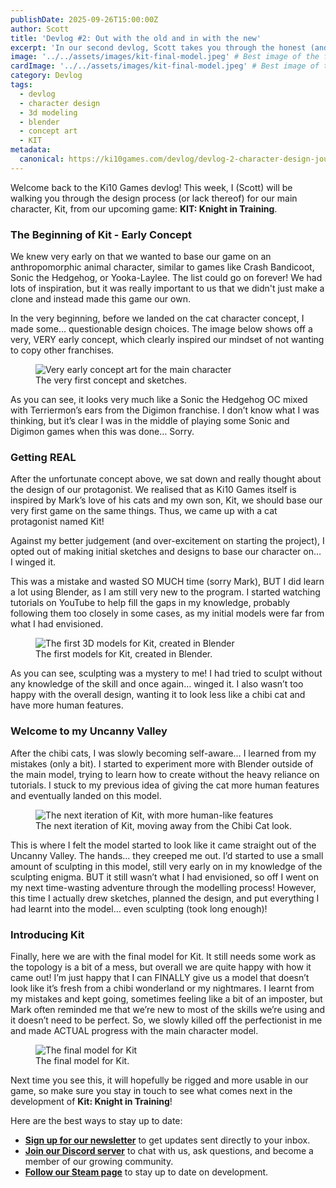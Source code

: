 ```yaml
---
publishDate: 2025-09-26T15:00:00Z
author: Scott
title: 'Devlog #2: Out with the old and in with the new'
excerpt: 'In our second devlog, Scott takes you through the honest (and sometimes messy) process of designing our hero, Kit. See the early concepts, the mistakes, and the final model!'
image: '../../assets/images/kit-final-model.jpeg' # Best image of the final model for the banner
cardImage: '../../assets/images/kit-final-model.jpeg' # Best image of the final model for the card
category: Devlog
tags:
  - devlog
  - character design
  - 3d modeling
  - blender
  - concept art
  - KIT
metadata:
  canonical: https://ki10games.com/devlog/devlog-2-character-design-journey/
---
```



Welcome back to the Ki10 Games devlog! This week, I (Scott) will be walking you through the design process (or lack thereof) for our main character, Kit, from our upcoming game: **KIT: Knight in Training**.

### The Beginning of Kit - Early Concept

We knew very early on that we wanted to base our game on an anthropomorphic animal character, similar to games like Crash Bandicoot, Sonic the Hedgehog, or Yooka-Laylee. The list could go on forever! We had lots of inspiration, but it was really important to us that we didn't just make a clone and instead made this game our own.

In the very beginning, before we landed on the cat character concept, I made some… questionable design choices. The image below shows off a very, VERY early concept, which clearly inspired our mindset of not wanting to copy other franchises.

<figure class="flex flex-col items-center">
  <Image src={earlyConceptArt} alt="Very early concept art for the main character" class="max-w-full rounded-md" />
  <figcaption class="mt-2 text-center text-sm italic text-gray-500 dark:text-gray-400">
    The very first concept and sketches.
  </figcaption>
</figure>

As you can see, it looks very much like a Sonic the Hedgehog OC mixed with Terriermon’s ears from the Digimon franchise. I don’t know what I was thinking, but it’s clear I was in the middle of playing some Sonic and Digimon games when this was done… Sorry.

### Getting REAL

After the unfortunate concept above, we sat down and really thought about the design of our protagonist. We realised that as Ki10 Games itself is inspired by Mark’s love of his cats and my own son, Kit, we should base our very first game on the same things. Thus, we came up with a cat protagonist named Kit!

Against my better judgement (and over-excitement on starting the project), I opted out of making initial sketches and designs to base our character on… I winged it.

This was a mistake and wasted SO MUCH time (sorry Mark), BUT I did learn a lot using Blender, as I am still very new to the program. I started watching tutorials on YouTube to help fill the gaps in my knowledge, probably following them too closely in some cases, as my initial models were far from what I had envisioned.

<figure class="flex flex-col items-center">
  <Image src={firstBlenderModels} alt="The first 3D models for Kit, created in Blender" class="max-w-full rounded-md" />
  <figcaption class="mt-2 text-center text-sm italic text-gray-500 dark:text-gray-400">
    The first models for Kit, created in Blender.
  </figcaption>
</figure>

As you can see, sculpting was a mystery to me! I had tried to sculpt without any knowledge of the skill and once again… winged it. I also wasn’t too happy with the overall design, wanting it to look less like a chibi cat and have more human features.

### Welcome to my Uncanny Valley

After the chibi cats, I was slowly becoming self-aware… I learned from my mistakes (only a bit). I started to experiment more with Blender outside of the main model, trying to learn how to create without the heavy reliance on tutorials. I stuck to my previous idea of giving the cat more human features and eventually landed on this model.

<figure class="flex flex-col items-center">
  <Image
    src={uncannyValleyModel}
    alt="The next iteration of Kit, with more human-like features"
    class="max-w-full rounded-md"
  />
  <figcaption class="mt-2 text-center text-sm italic text-gray-500 dark:text-gray-400">
    The next iteration of Kit, moving away from the Chibi Cat look.
  </figcaption>
</figure>

This is where I felt the model started to look like it came straight out of the Uncanny Valley. The hands… they creeped me out. I’d started to use a small amount of sculpting in this model, still very early on in my knowledge of the sculpting enigma. BUT it still wasn’t what I had envisioned, so off I went on my next time-wasting adventure through the modelling process! However, this time I actually drew sketches, planned the design, and put everything I had learnt into the model… even sculpting (took long enough)!

### Introducing Kit

Finally, here we are with the final model for Kit. It still needs some work as the topology is a bit of a mess, but overall we are quite happy with how it came out! I’m just happy that I can FINALLY give us a model that doesn’t look like it’s fresh from a chibi wonderland or my nightmares. I learnt from my mistakes and kept going, sometimes feeling like a bit of an imposter, but Mark often reminded me that we’re new to most of the skills we’re using and it doesn’t need to be perfect. So, we slowly killed off the perfectionist in me and made ACTUAL progress with the main character model.

<figure class="flex flex-col items-center">
  <Image src={finalModel} alt="The final model for Kit" class="max-w-full rounded-md" />
  <figcaption class="mt-2 text-center text-sm italic text-gray-500 dark:text-gray-400">
    The final model for Kit.
  </figcaption>
</figure>

Next time you see this, it will hopefully be rigged and more usable in our game, so make sure you stay in touch to see what comes next in the development of **Kit: Knight in Training**!

Here are the best ways to stay up to date:

- **[Sign up for our newsletter](/contact)** to get updates sent directly to your inbox.
- **[Join our Discord server](https://discord.gg/NqtVzsmj3A)** to chat with us, ask questions, and become a member of our growing community.
- **[Follow our Steam page](https://steamcommunity.com/groups/Ki10Games)** to stay up to date on development.
